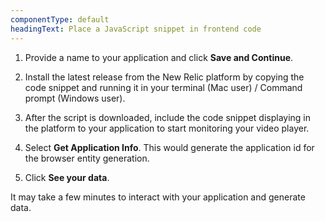 ```yaml
---
componentType: default
headingText: Place a JavaScript snippet in frontend code
---
```


1. Provide a name to your application and click **Save and Continue**.

2. Install the latest release from the New Relic platform by copying the code snippet and running it in your terminal (Mac user) / Command prompt (Windows user).

3. After the script is downloaded, include the code snippet displaying in the platform to your application to start monitoring your video player.

4. Select **Get Application Info**. This would generate the application id for the browser entity generation.

5. Click **See your data**.

<Callout variant="important">
    It may take a few minutes to interact with your application and generate data.
</Callout>